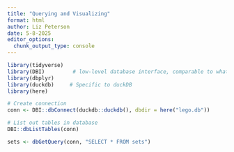 ```yaml
---
title: "Querying and Visualizing"
format: html
author: Liz Peterson
date: 5-8-2025
editor_options: 
  chunk_output_type: console
---
```


```r
library(tidyverse)
library(DBI)         # low-level database interface, comparable to what we saw in Python
library(dbplyr)
library(duckdb)     # Specific to duckDB
library(here)
```

```r
# Create connection
conn <- DBI::dbConnect(duckdb::duckdb(), dbdir = here("lego.db"))

# List out tables in database
DBI::dbListTables(conn)
```

```r
sets <- dbGetQuery(conn, "SELECT * FROM sets")
```

